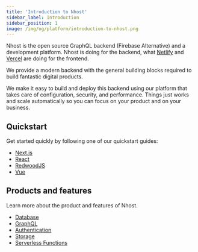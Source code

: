 ```yaml
---
title: 'Introduction to Nhost'
sidebar_label: Introduction
sidebar_position: 1
image: /img/og/platform/introduction-to-nhost.png
---
```


Nhost is the open source GraphQL backend (Firebase Alternative) and a development platform. Nhost is doing for the backend, what [Netlify](https://netlify.com/) and [Vercel](https://vercel.com/) are doing for the frontend.

We provide a modern backend with the general building blocks required to build fantastic digital products.

We make it easy to build and deploy this backend using our platform that takes care of configuration, security, and performance. Things just works and scale automatically so you can focus on your product and on your business.

## Quickstart

Get started quickly by following one of our quickstart guides:

- [Next.js](/platform/quickstarts/nextjs)
- [React](/platform/quickstarts/react)
- [RedwoodJS](/platform/quickstarts/redwoodjs)
- [Vue](/platform/quickstarts/vue)

## Products and features

Learn more about the product and features of Nhost.

- [Database](/platform/database)
- [GraphQL](/platform/graphql)
- [Authentication](/platform/authentication)
- [Storage](/platform/storage)
- [Serverless Functions](/platform/serverless-functions)
